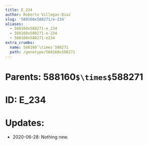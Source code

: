 ```yaml
---
title: E_234
author: Roberto Villegas-Diaz
slug: '588160x588271/e-234'
aliases:
  - 588160x588271-e_234
  - 588160x588271-e-234
  - 588160x588271-e234
extra_crumbs:
  name: 588160`\times`588271
  path: /genotype/588160x588271
---
```


# **Parents**: 588160`$\times$`588271
# **ID**: E_234
# **Updates**: 
 - 2020-06-28: Nothing new.

